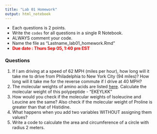 ```yaml
---
title: "Lab 01 Homework"
output: html_notebook
---
```


- Each questions is 2 points.
- Write the `codes` for all questions in a single R Notebook.
- ALWAYS comment your code.
- Name the file as "Lastname_lab01_homework.Rmd"
- **<span style="color:red"> Due date : Thurs Sep 05, 1:40 pm EST</span>**

### Questions
1. If I am driving at a speed of 62 MPH (miles per hour), how long will it take me to drive from Philadelphia to New York City (94 miles)? How long will it take me for the reverse commute if I drive at 40 MPH?
2. The molecular weights of amino acids are listed [here](https://www.thermofisher.com/us/en/home/references/ambion-tech-support/rna-tools-and-calculators/proteins-and-amino-acids.html). 
Calculate the molecular weight of this polypeptide - "EKEYLKK"
3. How would you check if the molecular weights of Isoleucine and Leucine are the same? Also check if the molecular weight of Proline is greater than that of Histidine.
4. What happens when you add two variables WITHOUT assigning them values?
5. Write a code to calculate the area and circumference of a circle with radius 2 meters.